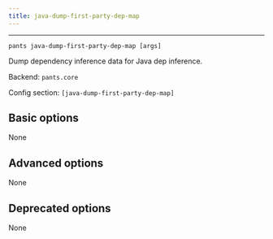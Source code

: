 ```yaml
---
title: java-dump-first-party-dep-map
---
```



---

```
pants java-dump-first-party-dep-map [args]
```

Dump dependency inference data for Java dep inference.

Backend: <span className="color--primary">`pants.core`</span>

Config section: <span className="color--primary">`[java-dump-first-party-dep-map]`</span>

<span className={styles.options}>

## Basic options

None

## Advanced options

None

## Deprecated options

None

</span>

